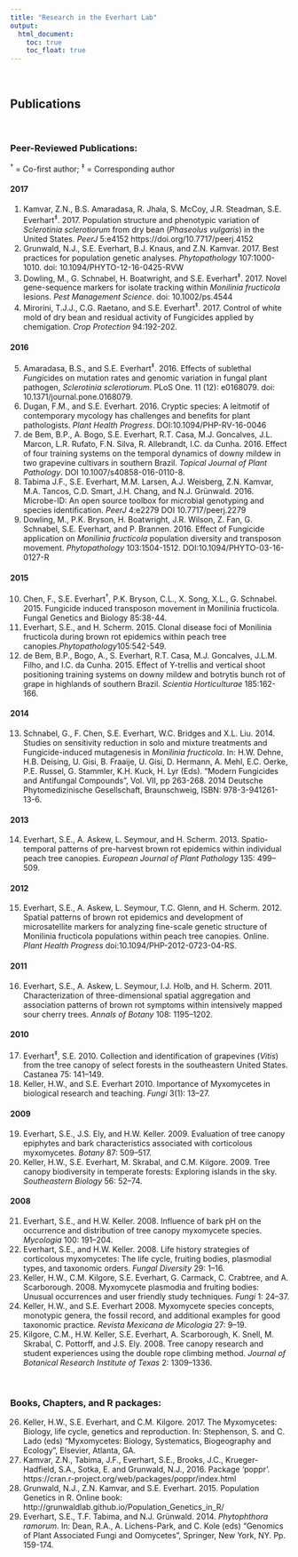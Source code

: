 ```yaml
---
title: "Research in the Everhart Lab"
output:
  html_document:
    toc: true
    toc_float: true
---
```

<br>

## Publications

<br>

### **Peer-Reviewed Publications:**
^†^ = Co-first author; ^‡^ = Corresponding author

#### 2017

1. Kamvar, Z.N., B.S. Amaradasa, R. Jhala, S. McCoy, J.R. Steadman, S.E. Everhart^‡^. 2017. Population structure and phenotypic variation of *Sclerotinia sclerotiorum* from dry bean (*Phaseolus vulgaris*) in the United States. *PeerJ* 5:e4152 https://doi.org/10.7717/peerj.4152
1. Grunwald, N.J., S.E. Everhart, B.J. Knaus, and Z.N. Kamvar. 2017. Best practices for population genetic analyses. *Phytopathology* 107:1000-1010. doi: 10.1094/PHYTO-12-16-0425-RVW
2. Dowling, M., G. Schnabel, H. Boatwright, and S.E. Everhart^‡^. 2017. Novel gene-sequence markers for isolate tracking within *Monilinia fructicola* lesions. *Pest Management Science*. doi: 10.1002/ps.4544
3. Mirorini, T.J.J., C.G. Raetano, and S.E. Everhart^‡^. 2017. Control of white mold of dry bean and residual activity of Fungicides applied by chemigation. *Crop Protection* 94:192-202.

#### 2016

5. Amaradasa, B.S., and S.E. Everhart^‡^. 2016. Effects of sublethal *Fungi*cides on mutation rates and genomic variation in fungal plant pathogen, *Sclerotinia sclerotiorum*. PLoS One. 11 (12): e0168079. doi: 10.1371/journal.pone.0168079.
5. Dugan, F.M., and S.E. Everhart. 2016. Cryptic species: A leitmotif of contemporary mycology has challenges and benefits for plant pathologists. *Plant Health Progress*. DOI:10.1094/PHP-RV-16-0046
6. de Bem, B.P., A. Bogo, S.E. Everhart, R.T. Casa, M.J. Goncalves, J.L. Marcon, L.R. Rufato, F.N. Silva, R. Allebrandt, I.C. da Cunha. 2016. Effect of four training systems on the temporal dynamics of downy mildew in two grapevine cultivars in southern Brazil. *Topical Journal of Plant Pathology*. DOI 10.1007/s40858-016-0110-8.
7. Tabima J.F., S.E. Everhart, M.M. Larsen, A.J. Weisberg, Z.N. Kamvar, M.A. Tancos, C.D. Smart, J.H. Chang, and N.J. Grünwald. 2016. Microbe-ID: An open source toolbox for microbial genotyping and species identification. *PeerJ* 4:e2279 DOI 10.7717/peerj.2279
8. Dowling, M., P.K. Bryson, H. Boatwright, J.R. Wilson, Z. Fan, G. Schnabel, S.E. Everhart, and P. Brannen. 2016. Effect of Fungicide application on *Monilinia fructicola* population diversity and transposon movement. *Phytopathology* 103:1504-1512. DOI:10.1094/PHYTO-03-16-0127-R

#### 2015

10. Chen, F., S.E. Everhart^†^, P.K. Bryson, C.L., X. Song, X.L., G. Schnabel. 2015. Fungicide induced transposon movement in Monilinia fructicola. Fungal Genetics and Biology 85:38-44.
10. Everhart, S.E., and H. Scherm. 2015. Clonal disease foci of Monilinia fructicola during brown rot epidemics within peach tree canopies.*Phytopathology*105:542-549.
11. de Bem, B.P., Bogo, A., S. Everhart, R.T. Casa, M.J. Goncalves, J.L.M. Filho, and I.C. da Cunha. 2015. Effect of Y-trellis and vertical shoot positioning training systems on downy mildew and botrytis bunch rot of grape in highlands of southern Brazil. *Scientia Horticulturae* 185:162-166.

#### 2014

13. Schnabel, G., F. Chen, S.E. Everhart, W.C. Bridges and X.L. Liu. 2014. Studies on sensitivity reduction in solo and mixture treatments and Fungicide-induced mutagenesis in *Monilinia fructicola*. In: H.W. Dehne, H.B. Deising, U. Gisi, B. Fraaije, U. Gisi, D. Hermann, A. Mehl, E.C. Oerke, P.E. Russel, G. Stammler, K.H. Kuck, H. Lyr (Eds). “Modern Fungicides and Antifungal Compounds”, Vol. VII, pp 263-268. 2014 Deutsche Phytomedizinische Gesellschaft, Braunschweig, ISBN: 978-3-941261-13-6.

#### 2013

14. Everhart, S.E., A. Askew, L. Seymour, and H. Scherm. 2013. Spatio-temporal patterns of pre-harvest brown rot epidemics within individual peach tree canopies. *European Journal of Plant Pathology* 135: 499–509.

#### 2012

15. Everhart, S.E., A. Askew, L. Seymour, T.C. Glenn, and H. Scherm. 2012. Spatial patterns of brown rot epidemics and development of microsatellite markers for analyzing fine-scale genetic structure of Monilinia fructicola populations within peach tree canopies. Online. *Plant Health Progress* doi:10.1094/PHP-2012-0723-04-RS.

#### 2011

16. Everhart, S.E., A. Askew, L. Seymour, I.J. Holb, and H. Scherm. 2011. Characterization of three-dimensional spatial aggregation and association patterns of brown rot symptoms within intensively mapped sour cherry trees. *Annals of Botany* 108: 1195–1202.

#### 2010

17. Everhart^‡^, S.E. 2010. Collection and identification of grapevines (*Vitis*) from the tree canopy of select forests in the southeastern United States. Castanea 75: 141–149.
17. Keller, H.W., and S.E. Everhart 2010. Importance of Myxomycetes in biological research and teaching. *Fungi* 3(1): 13–27.

#### 2009

19. Everhart, S.E., J.S. Ely, and H.W. Keller. 2009. Evaluation of tree canopy epiphytes and bark characteristics associated with corticolous myxomycetes. *Botany* 87: 509–517.
19. Keller, H.W., S.E. Everhart, M. Skrabal, and C.M. Kilgore. 2009. Tree canopy biodiversity in temperate forests: Exploring islands in the sky. *Southeastern Biology* 56: 52–74.

#### 2008

21. Everhart, S.E., and H.W. Keller. 2008. Influence of bark pH on the occurrence and distribution of tree canopy myxomycete species. *Mycologia* 100: 191–204.
21. Everhart, S.E., and H.W. Keller. 2008. Life history strategies of corticolous myxomycetes: The life cycle, fruiting bodies, plasmodial types, and taxonomic orders. *Fungal Diversity* 29: 1–16.
22. Keller, H.W., C.M. Kilgore, S.E. Everhart, G. Carmack, C. Crabtree, and A. Scarborough. 2008. Myxomycete plasmodia and fruiting bodies: Unusual occurrences and user friendly study techniques. *Fungi* 1: 24–37.
23. Keller, H.W., and S.E. Everhart 2008. Myxomycete species concepts, monotypic genera, the fossil record, and additional examples for good taxonomic practice. *Revista Mexicana de Micologia* 27: 9–19.
24. Kilgore, C.M., H.W. Keller, S.E. Everhart, A. Scarborough, K. Snell, M. Skrabal, C. Pottorff, and J.S. Ely. 2008. Tree canopy research and student experiences using the double rope climbing method. *Journal of Botanical Research Institute of Texas* 2: 1309–1336.

<br>

### **Books, Chapters, and R packages:**

26. Keller, H.W., S.E. Everhart, and C.M. Kilgore. 2017. The Myxomycetes: Biology, life cycle, genetics and reproduction. In: Stephenson, S. and C. Lado (eds) “Myxomycetes: Biology, Systematics, Biogeography and Ecology”, Elsevier, Atlanta, GA. 
26. Kamvar, Z.N., Tabima, J.F., Everhart, S.E., Brooks, J.C., Krueger-Hadfield, S.A., Sotka, E. and Grunwald, N.J., 2016. Package ‘poppr’. https://cran.r-project.org/web/packages/poppr/index.html
27. Grunwald, N.J., Z.N. Kamvar, and S.E. Everhart. 2015. Population Genetics in R. Online book: http://grunwaldlab.github.io/Population_Genetics_in_R/
28. Everhart, S.E., T.F. Tabima, and N.J. Grünwald. 2014. *Phytophthora ramorum*. In: Dean, R.A., A. Lichens-Park, and C. Kole (eds) “Genomics of Plant Associated Fungi and Oomycetes”, Springer, New York, NY. Pp. 159-174.